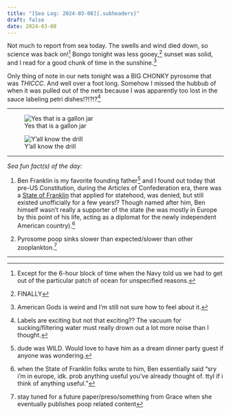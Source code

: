 ```yaml
---
title: "[Sea Log: 2024-03-08]{.subheaders}"
draft: false
date: 2024-03-08
---
```


::: {.div .bodyfont}

Not much to report from sea today. The swells and wind died down, so science was back on!^[Except for the 6-hour block of time when the Navy told us we had to get out of the particular patch of ocean for unspecified reasons.] Bongo tonight was less gooey,^[FINALLY] sunset was solid, and I read for a good chunk of time in the sunshine.^[American Gods is weird and I'm still not sure how to feel about it.]

Only thing of note in our nets tonight was a BIG CHONKY pyrosome that was *THICCC*. And well over a foot long. Somehow I missed the hubbub of when it was pulled out of the nets because I was apparently too lost in the sauce labeling petri dishes!?!?!?^[Labels are exciting but not that exciting?? The vacuum for sucking/filtering water must really drown out a lot more noise than I thought.]

----

::: {layout="[36,64]"}

![Yes that is a gallon jar](pics/grace_pyro.jpg){fig-alt="a large pyrosome in a gallon-sized jar being held up by Grace"}

![Y'all know the drill](pics/sunset17.jpg){fig-alt="sunset over the ocean with streaky clouds"}
:::

----

*Sea fun fact(s) of the day:* 

1. Ben Franklin is my favorite founding father^[dude was WILD. Would love to have him as a dream dinner party guest if anyone was wondering.] and I found out today that pre-US Constitution, during the Articles of Confederation era, there was a [State of Franklin](https://en.wikipedia.org/wiki/State_of_Franklin) that applied for statehood, was denied, but still existed unofficially for a few years!? Though named after him, Ben himself wasn't really a supporter of the state (he was mostly in Europe by this point of his life, acting as a diplomat for the newly independent American country).^[when the State of Franklin folks wrote to him, Ben essentially said "sry i'm in europe, idk. prob anything useful you've already thought of. ttyl if i think of anything useful."] 

2. Pyrosome poop sinks slower than expected/slower than other zooplankton.^[stay tuned for a future paper/preso/something from Grace when she eventually publishes poop related content]

----

:::

